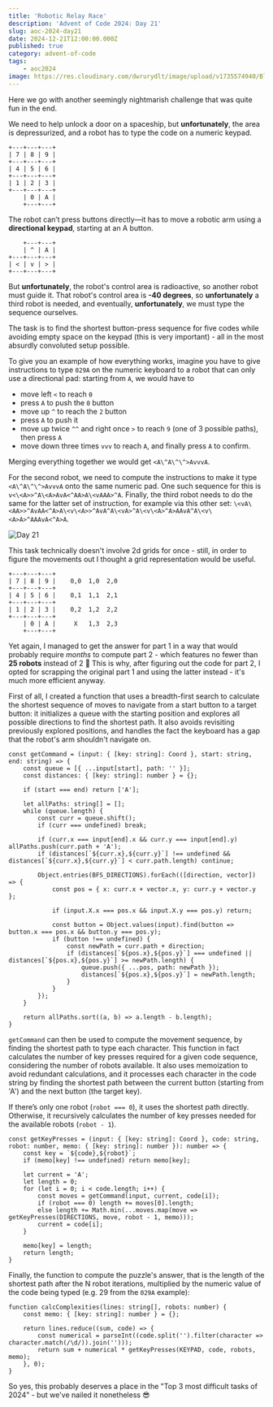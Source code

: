 ```yaml
---
title: 'Robotic Relay Race'
description: 'Advent of Code 2024: Day 21'
slug: aoc-2024-day21
date: 2024-12-21T12:00:00.000Z
published: true
category: advent-of-code
tags:
    - aoc2024
image: https://res.cloudinary.com/dwrurydlt/image/upload/v1735574940/Blog/2024-day-21_sv6bgr.webp
---
```


Here we go with another seemingly nightmarish challenge that was quite fun in the end.

We need to help unlock a door on a spaceship, but **unfortunately**, the area is depressurized, and a robot has to type the code on a numeric keypad.

```
+---+---+---+
| 7 | 8 | 9 |
+---+---+---+
| 4 | 5 | 6 |
+---+---+---+
| 1 | 2 | 3 |
+---+---+---+
    | 0 | A |
    +---+---+
```

The robot can’t press buttons directly—it has to move a robotic arm using a **directional keypad**, starting at an A button.

```
    +---+---+
    | ^ | A |
+---+---+---+
| < | v | > |
+---+---+---+
```

But **unfortunately**, the robot's control area is radioactive, so another robot must guide it. That robot's control area is **-40 degrees**, so **unfortunately** a third robot is needed, and eventually, **unfortunately**, we must type the sequence ourselves.

The task is to find the shortest button-press sequence for five codes while avoiding empty space on the keypad (this is very important) - all in the most absurdly convoluted setup possible.

To give you an example of how everything works, imagine you have to give instructions to type `029A` on the numeric keyboard to a robot that can only use a directional pad: starting from `A`, we would have to

- move left `<` to reach `0`
- press `A` to push the `0` button
- move up `^` to reach the `2` button
- press `A` to push it
- move up twice `^^` and right once `>` to reach `9` (one of 3 possible paths), then press `A`
- move down three times `vvv` to reach `A`, and finally press `A` to confirm.

Merging everything together we would get `<A\^A\^\^>AvvvA`.

For the second robot, we need to compute the instructions to make it type `<A\^A\^\^>AvvvA` onto the same numeric pad. One such sequence for this is `v<\<A>>^A\<A>AvA<^AA>A\<vAAA>^A`. Finally, the third robot needs to do the same for the latter set of instruction, for example via this other set: `\<vA\<AA>>^AvAA<^A>A\<v\<A>>^AvA^A\<vA>^A\<v\<A>^A>AAvA^A\<v\<A>A>^AAAvA<^A>A`.

![Day 21](https://res.cloudinary.com/dwrurydlt/image/upload/v1735574967/Blog/2024-day-21-2_q9f3wn.webp)

This task technically doesn't involve 2d grids for once - still, in order to figure the movements out I thought a grid representation would be useful.

```
+---+---+---+
| 7 | 8 | 9 |    0,0  1,0  2,0
+---+---+---+
| 4 | 5 | 6 |    0,1  1,1  2,1
+---+---+---+
| 1 | 2 | 3 |    0,2  1,2  2,2
+---+---+---+
    | 0 | A |     X   1,3  2,3
    +---+---+
```

Yet again, I managed to get the answer for part 1 in a way that would probably require _months_ to compute part 2 - which features no fewer than **25 robots** instead of 2 🫠
This is why, after figuring out the code for part 2, I opted for scrapping the original part 1 and using the latter instead - it's much more efficient anyway.

First of all, I created a function that uses a breadth-first search to calculate the shortest sequence of moves to navigate from a start button to a target button: it initializes a queue with the starting position and explores all possible directions to find the shortest path. It also avoids revisiting previously explored positions, and handles the fact the keyboard has a gap that the robot's arm shouldn't navigate on.

```
const getCommand = (input: { [key: string]: Coord }, start: string, end: string) => {
    const queue = [{ ...input[start], path: '' }];
    const distances: { [key: string]: number } = {};

    if (start === end) return ['A'];

    let allPaths: string[] = [];
    while (queue.length) {
        const curr = queue.shift();
        if (curr === undefined) break;

        if (curr.x === input[end].x && curr.y === input[end].y) allPaths.push(curr.path + 'A');
        if (distances[`${curr.x},${curr.y}`] !== undefined && distances[`${curr.x},${curr.y}`] < curr.path.length) continue;

        Object.entries(BFS_DIRECTIONS).forEach(([direction, vector]) => {
            const pos = { x: curr.x + vector.x, y: curr.y + vector.y };

            if (input.X.x === pos.x && input.X.y === pos.y) return;

            const button = Object.values(input).find(button => button.x === pos.x && button.y === pos.y);
            if (button !== undefined) {
                const newPath = curr.path + direction;
                if (distances[`${pos.x},${pos.y}`] === undefined || distances[`${pos.x},${pos.y}`] >= newPath.length) {
                    queue.push({ ...pos, path: newPath });
                    distances[`${pos.x},${pos.y}`] = newPath.length;
                }
            }
        });
    }

    return allPaths.sort((a, b) => a.length - b.length);
}
```

`getCommand` can then be used to compute the movement sequence, by finding the shortest path to type each character. This function in fact calculates the number of key presses required for a given code sequence, considering the number of robots available. It also uses memoization to avoid redundant calculations, and it processes each character in the code string by finding the shortest path between the current button (starting from 'A') and the next button (the target key).

If there’s only one robot (`robot === 0`), it uses the shortest path directly. Otherwise, it recursively calculates the number of key presses needed for the available robots (`robot - 1`).

```
const getKeyPresses = (input: { [key: string]: Coord }, code: string, robot: number, memo: { [key: string]: number }): number => {
    const key = `${code},${robot}`;
    if (memo[key] !== undefined) return memo[key];

    let current = 'A';
    let length = 0;
    for (let i = 0; i < code.length; i++) {
        const moves = getCommand(input, current, code[i]);
        if (robot === 0) length += moves[0].length;
        else length += Math.min(...moves.map(move => getKeyPresses(DIRECTIONS, move, robot - 1, memo)));
        current = code[i];
    }

    memo[key] = length;
    return length;
}
```

Finally, the function to compute the puzzle's answer, that is the length of the shortest path after the N robot iterations, multiplied by the numeric value of the code being typed (e.g. 29 from the `029A` example):

```
function calcComplexities(lines: string[], robots: number) {
    const memo: { [key: string]: number } = {};

    return lines.reduce((sum, code) => {
        const numerical = parseInt((code.split('').filter(character => character.match(/\d/)).join('')));
        return sum + numerical * getKeyPresses(KEYPAD, code, robots, memo);
    }, 0);
}
```

So yes, this probably deserves a place in the "Top 3 most difficult tasks of 2024" - but we've nailed it nonetheless 😎
